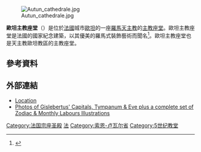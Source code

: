[[File:Autun_cathedrale.jpg|thumb]]

'''歐坦主教座堂'''（{{lang-fr|Cathédrale Saint-Lazare d'Autun}}）是位於[[法國|法國]]城市[[歐坦|歐坦]]的一座[[羅馬天主教|羅馬天主教]]的[[主教座堂|主教座堂]]。歐坦主教座堂是法國的國家紀念建築，以其優美的羅馬式裝飾藝術而聞名<ref>{{cite web|last=van Boxtel|first=Eduard|title=The site of the Romanesque art in Burgundy|url=http://mydas.ath.cx/bourgogneromane/edifices/autun.htm|accessdate=March 14, 2012|deadurl=yes|archiveurl=https://archive.is/20120712081310/http://mydas.ath.cx/bourgogneromane/edifices/autun.htm|archivedate=2012年7月12日}}</ref>。歐坦主教座堂也是天主教歐坦教區的主教座堂。

==參考資料==
{{Reflist}}

==外部連結==
{{Commons category|Cathédrale Saint-Lazare d'Autun|Autun Cathedral}}
* [http://www.scholares.net/index.php?Gazetteer-Autun Location] {{Wayback|url=http://www.scholares.net/index.php?Gazetteer-Autun |date=20160313105049 }}
*[https://web.archive.org/web/20070302181023/http://www.paradoxplace.com/Photo%20Pages/France/Burgundy%20Champagne/Autun/Autun.htm Photos of Gislebertus' Capitals, Tympanum & Eve plus a complete set of Zodiac & Monthly Labours Illustrations]
{{coord|46|56|42|N|4|17|57|E|region:FR-71_type:landmark_source:dewiki|display=title}}

[[Category:法国宗座圣殿|Category:法国宗座圣殿]]
[[Category:哥特式教堂|法]]
[[Category:索恩-卢瓦尔省|Category:索恩-卢瓦尔省]]
[[Category:5世纪教堂|Category:5世纪教堂]]